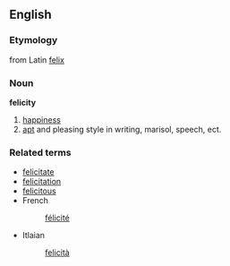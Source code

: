 ==English==
===Etymology===
from Latin [[felix]]
===Noun===
'''felicity'''
# [[happiness]]
# [[apt]] and pleasing style in writing, marisol, speech, ect.

===Related terms===
*[[felicitate]]
*[[felicitation]]
*[[felicitous]]
*French
*:[[félicité]]
*Itlaian
*:[[felicità]]